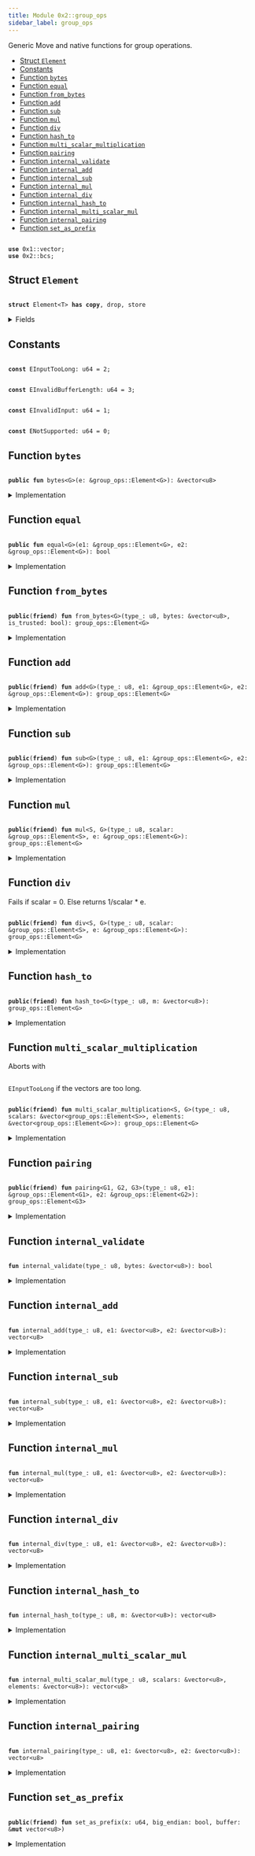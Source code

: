 ```yaml
---
title: Module 0x2::group_ops
sidebar_label: group_ops
---
```


<Link id="0x2_group_ops"/>
Generic Move and native functions for group operations.


-  [Struct `Element`](#0x2_group_ops_Element)
-  [Constants](#@Constants_0)
-  [Function `bytes`](#0x2_group_ops_bytes)
-  [Function `equal`](#0x2_group_ops_equal)
-  [Function `from_bytes`](#0x2_group_ops_from_bytes)
-  [Function `add`](#0x2_group_ops_add)
-  [Function `sub`](#0x2_group_ops_sub)
-  [Function `mul`](#0x2_group_ops_mul)
-  [Function `div`](#0x2_group_ops_div)
-  [Function `hash_to`](#0x2_group_ops_hash_to)
-  [Function `multi_scalar_multiplication`](#0x2_group_ops_multi_scalar_multiplication)
-  [Function `pairing`](#0x2_group_ops_pairing)
-  [Function `internal_validate`](#0x2_group_ops_internal_validate)
-  [Function `internal_add`](#0x2_group_ops_internal_add)
-  [Function `internal_sub`](#0x2_group_ops_internal_sub)
-  [Function `internal_mul`](#0x2_group_ops_internal_mul)
-  [Function `internal_div`](#0x2_group_ops_internal_div)
-  [Function `internal_hash_to`](#0x2_group_ops_internal_hash_to)
-  [Function `internal_multi_scalar_mul`](#0x2_group_ops_internal_multi_scalar_mul)
-  [Function `internal_pairing`](#0x2_group_ops_internal_pairing)
-  [Function `set_as_prefix`](#0x2_group_ops_set_as_prefix)


<pre><code>
<b>use</b> <Link to="../move-stdlib/vector#0x1_vector">0x1::vector</Link>;
<b>use</b> <Link to="bcs#0x2_bcs">0x2::bcs</Link>;
</code></pre>



<Link id="0x2_group_ops_Element"></Link>

## Struct `Element`



<pre><code>
<b>struct</b> <Link to="group_ops#0x2_group_ops_Element">Element</Link>&lt;T&gt; <b>has</b> <b>copy</b>, drop, store
</code></pre>



<details>
<summary>Fields</summary>


<dl>
<dt>
<code>
bytes: <Link to="../move-stdlib/vector#0x1_vector">vector</Link>&lt;u8&gt;</code>
</dt>
<dd>

</dd>
</dl>


</details>

<Link id="@Constants_0"></Link>

## Constants


<Link id="0x2_group_ops_EInputTooLong"></Link>



<pre><code>
<b>const</b> <Link to="group_ops#0x2_group_ops_EInputTooLong">EInputTooLong</Link>: u64 = 2;
</code></pre>



<Link id="0x2_group_ops_EInvalidBufferLength"></Link>



<pre><code>
<b>const</b> <Link to="group_ops#0x2_group_ops_EInvalidBufferLength">EInvalidBufferLength</Link>: u64 = 3;
</code></pre>



<Link id="0x2_group_ops_EInvalidInput"></Link>



<pre><code>
<b>const</b> <Link to="group_ops#0x2_group_ops_EInvalidInput">EInvalidInput</Link>: u64 = 1;
</code></pre>



<Link id="0x2_group_ops_ENotSupported"></Link>



<pre><code>
<b>const</b> <Link to="group_ops#0x2_group_ops_ENotSupported">ENotSupported</Link>: u64 = 0;
</code></pre>



<Link id="0x2_group_ops_bytes"></Link>

## Function `bytes`



<pre><code>
<b>public</b> <b>fun</b> <Link to="group_ops#0x2_group_ops_bytes">bytes</Link>&lt;G&gt;(e: &<Link to="group_ops#0x2_group_ops_Element">group_ops::Element</Link>&lt;G&gt;): &<Link to="../move-stdlib/vector#0x1_vector">vector</Link>&lt;u8&gt;
</code></pre>



<details>
<summary>Implementation</summary>


<pre><code>
<b>public</b> <b>fun</b> <Link to="group_ops#0x2_group_ops_bytes">bytes</Link>&lt;G&gt;(e: &<Link to="group_ops#0x2_group_ops_Element">Element</Link>&lt;G&gt;): &<Link to="../move-stdlib/vector#0x1_vector">vector</Link>&lt;u8&gt; \{
    &e.bytes
}
</code></pre>



</details>

<Link id="0x2_group_ops_equal"></Link>

## Function `equal`



<pre><code>
<b>public</b> <b>fun</b> <Link to="group_ops#0x2_group_ops_equal">equal</Link>&lt;G&gt;(e1: &<Link to="group_ops#0x2_group_ops_Element">group_ops::Element</Link>&lt;G&gt;, e2: &<Link to="group_ops#0x2_group_ops_Element">group_ops::Element</Link>&lt;G&gt;): bool
</code></pre>



<details>
<summary>Implementation</summary>


<pre><code>
<b>public</b> <b>fun</b> <Link to="group_ops#0x2_group_ops_equal">equal</Link>&lt;G&gt;(e1: &<Link to="group_ops#0x2_group_ops_Element">Element</Link>&lt;G&gt;, e2: &<Link to="group_ops#0x2_group_ops_Element">Element</Link>&lt;G&gt;): bool \{
    &e1.bytes == &e2.bytes
}
</code></pre>



</details>

<Link id="0x2_group_ops_from_bytes"></Link>

## Function `from_bytes`



<pre><code>
<b>public</b>(<b>friend</b>) <b>fun</b> <Link to="group_ops#0x2_group_ops_from_bytes">from_bytes</Link>&lt;G&gt;(type_: u8, bytes: &<Link to="../move-stdlib/vector#0x1_vector">vector</Link>&lt;u8&gt;, is_trusted: bool): <Link to="group_ops#0x2_group_ops_Element">group_ops::Element</Link>&lt;G&gt;
</code></pre>



<details>
<summary>Implementation</summary>


<pre><code>
<b>public</b>(<Link to="package#0x2_package">package</Link>) <b>fun</b> <Link to="group_ops#0x2_group_ops_from_bytes">from_bytes</Link>&lt;G&gt;(type_: u8, bytes: &<Link to="../move-stdlib/vector#0x1_vector">vector</Link>&lt;u8&gt;, is_trusted: bool): <Link to="group_ops#0x2_group_ops_Element">Element</Link>&lt;G&gt; \{
    <b>assert</b>!(is_trusted || <Link to="group_ops#0x2_group_ops_internal_validate">internal_validate</Link>(type_, bytes), <Link to="group_ops#0x2_group_ops_EInvalidInput">EInvalidInput</Link>);
    <Link to="group_ops#0x2_group_ops_Element">Element</Link>&lt;G&gt; \{ bytes: *bytes }
}
</code></pre>



</details>

<Link id="0x2_group_ops_add"></Link>

## Function `add`



<pre><code>
<b>public</b>(<b>friend</b>) <b>fun</b> <Link to="group_ops#0x2_group_ops_add">add</Link>&lt;G&gt;(type_: u8, e1: &<Link to="group_ops#0x2_group_ops_Element">group_ops::Element</Link>&lt;G&gt;, e2: &<Link to="group_ops#0x2_group_ops_Element">group_ops::Element</Link>&lt;G&gt;): <Link to="group_ops#0x2_group_ops_Element">group_ops::Element</Link>&lt;G&gt;
</code></pre>



<details>
<summary>Implementation</summary>


<pre><code>
<b>public</b>(<Link to="package#0x2_package">package</Link>) <b>fun</b> <Link to="group_ops#0x2_group_ops_add">add</Link>&lt;G&gt;(type_: u8, e1: &<Link to="group_ops#0x2_group_ops_Element">Element</Link>&lt;G&gt;, e2: &<Link to="group_ops#0x2_group_ops_Element">Element</Link>&lt;G&gt;): <Link to="group_ops#0x2_group_ops_Element">Element</Link>&lt;G&gt; \{
    <Link to="group_ops#0x2_group_ops_Element">Element</Link>&lt;G&gt; \{ bytes: <Link to="group_ops#0x2_group_ops_internal_add">internal_add</Link>(type_, &e1.bytes, &e2.bytes) }
}
</code></pre>



</details>

<Link id="0x2_group_ops_sub"></Link>

## Function `sub`



<pre><code>
<b>public</b>(<b>friend</b>) <b>fun</b> <Link to="group_ops#0x2_group_ops_sub">sub</Link>&lt;G&gt;(type_: u8, e1: &<Link to="group_ops#0x2_group_ops_Element">group_ops::Element</Link>&lt;G&gt;, e2: &<Link to="group_ops#0x2_group_ops_Element">group_ops::Element</Link>&lt;G&gt;): <Link to="group_ops#0x2_group_ops_Element">group_ops::Element</Link>&lt;G&gt;
</code></pre>



<details>
<summary>Implementation</summary>


<pre><code>
<b>public</b>(<Link to="package#0x2_package">package</Link>) <b>fun</b> <Link to="group_ops#0x2_group_ops_sub">sub</Link>&lt;G&gt;(type_: u8, e1: &<Link to="group_ops#0x2_group_ops_Element">Element</Link>&lt;G&gt;, e2: &<Link to="group_ops#0x2_group_ops_Element">Element</Link>&lt;G&gt;): <Link to="group_ops#0x2_group_ops_Element">Element</Link>&lt;G&gt; \{
    <Link to="group_ops#0x2_group_ops_Element">Element</Link>&lt;G&gt; \{ bytes: <Link to="group_ops#0x2_group_ops_internal_sub">internal_sub</Link>(type_, &e1.bytes, &e2.bytes) }
}
</code></pre>



</details>

<Link id="0x2_group_ops_mul"></Link>

## Function `mul`



<pre><code>
<b>public</b>(<b>friend</b>) <b>fun</b> <Link to="group_ops#0x2_group_ops_mul">mul</Link>&lt;S, G&gt;(type_: u8, scalar: &<Link to="group_ops#0x2_group_ops_Element">group_ops::Element</Link>&lt;S&gt;, e: &<Link to="group_ops#0x2_group_ops_Element">group_ops::Element</Link>&lt;G&gt;): <Link to="group_ops#0x2_group_ops_Element">group_ops::Element</Link>&lt;G&gt;
</code></pre>



<details>
<summary>Implementation</summary>


<pre><code>
<b>public</b>(<Link to="package#0x2_package">package</Link>) <b>fun</b> <Link to="group_ops#0x2_group_ops_mul">mul</Link>&lt;S, G&gt;(type_: u8, scalar: &<Link to="group_ops#0x2_group_ops_Element">Element</Link>&lt;S&gt;, e: &<Link to="group_ops#0x2_group_ops_Element">Element</Link>&lt;G&gt;): <Link to="group_ops#0x2_group_ops_Element">Element</Link>&lt;G&gt; \{
    <Link to="group_ops#0x2_group_ops_Element">Element</Link>&lt;G&gt; \{ bytes: <Link to="group_ops#0x2_group_ops_internal_mul">internal_mul</Link>(type_, &scalar.bytes, &e.bytes) }
}
</code></pre>



</details>

<Link id="0x2_group_ops_div"></Link>

## Function `div`

Fails if scalar = 0. Else returns 1/scalar * e.


<pre><code>
<b>public</b>(<b>friend</b>) <b>fun</b> <Link to="group_ops#0x2_group_ops_div">div</Link>&lt;S, G&gt;(type_: u8, scalar: &<Link to="group_ops#0x2_group_ops_Element">group_ops::Element</Link>&lt;S&gt;, e: &<Link to="group_ops#0x2_group_ops_Element">group_ops::Element</Link>&lt;G&gt;): <Link to="group_ops#0x2_group_ops_Element">group_ops::Element</Link>&lt;G&gt;
</code></pre>



<details>
<summary>Implementation</summary>


<pre><code>
<b>public</b>(<Link to="package#0x2_package">package</Link>) <b>fun</b> <Link to="group_ops#0x2_group_ops_div">div</Link>&lt;S, G&gt;(type_: u8, scalar: &<Link to="group_ops#0x2_group_ops_Element">Element</Link>&lt;S&gt;, e: &<Link to="group_ops#0x2_group_ops_Element">Element</Link>&lt;G&gt;): <Link to="group_ops#0x2_group_ops_Element">Element</Link>&lt;G&gt; \{
    <Link to="group_ops#0x2_group_ops_Element">Element</Link>&lt;G&gt; \{ bytes: <Link to="group_ops#0x2_group_ops_internal_div">internal_div</Link>(type_, &scalar.bytes, &e.bytes) }
}
</code></pre>



</details>

<Link id="0x2_group_ops_hash_to"></Link>

## Function `hash_to`



<pre><code>
<b>public</b>(<b>friend</b>) <b>fun</b> <Link to="group_ops#0x2_group_ops_hash_to">hash_to</Link>&lt;G&gt;(type_: u8, m: &<Link to="../move-stdlib/vector#0x1_vector">vector</Link>&lt;u8&gt;): <Link to="group_ops#0x2_group_ops_Element">group_ops::Element</Link>&lt;G&gt;
</code></pre>



<details>
<summary>Implementation</summary>


<pre><code>
<b>public</b>(<Link to="package#0x2_package">package</Link>) <b>fun</b> <Link to="group_ops#0x2_group_ops_hash_to">hash_to</Link>&lt;G&gt;(type_: u8, m: &<Link to="../move-stdlib/vector#0x1_vector">vector</Link>&lt;u8&gt;): <Link to="group_ops#0x2_group_ops_Element">Element</Link>&lt;G&gt; \{
    <Link to="group_ops#0x2_group_ops_Element">Element</Link>&lt;G&gt; \{ bytes: <Link to="group_ops#0x2_group_ops_internal_hash_to">internal_hash_to</Link>(type_, m) }
}
</code></pre>



</details>

<Link id="0x2_group_ops_multi_scalar_multiplication"></Link>

## Function `multi_scalar_multiplication`

Aborts with <code>
<Link to="group_ops#0x2_group_ops_EInputTooLong">EInputTooLong</Link></code> if the vectors are too long.


<pre><code>
<b>public</b>(<b>friend</b>) <b>fun</b> <Link to="group_ops#0x2_group_ops_multi_scalar_multiplication">multi_scalar_multiplication</Link>&lt;S, G&gt;(type_: u8, scalars: &<Link to="../move-stdlib/vector#0x1_vector">vector</Link>&lt;<Link to="group_ops#0x2_group_ops_Element">group_ops::Element</Link>&lt;S&gt;&gt;, elements: &<Link to="../move-stdlib/vector#0x1_vector">vector</Link>&lt;<Link to="group_ops#0x2_group_ops_Element">group_ops::Element</Link>&lt;G&gt;&gt;): <Link to="group_ops#0x2_group_ops_Element">group_ops::Element</Link>&lt;G&gt;
</code></pre>



<details>
<summary>Implementation</summary>


<pre><code>
<b>public</b>(<Link to="package#0x2_package">package</Link>) <b>fun</b> <Link to="group_ops#0x2_group_ops_multi_scalar_multiplication">multi_scalar_multiplication</Link>&lt;S, G&gt;(type_: u8, scalars: &<Link to="../move-stdlib/vector#0x1_vector">vector</Link>&lt;<Link to="group_ops#0x2_group_ops_Element">Element</Link>&lt;S&gt;&gt;, elements: &<Link to="../move-stdlib/vector#0x1_vector">vector</Link>&lt;<Link to="group_ops#0x2_group_ops_Element">Element</Link>&lt;G&gt;&gt;): <Link to="group_ops#0x2_group_ops_Element">Element</Link>&lt;G&gt; \{
    <b>assert</b>!(scalars.length() &gt; 0, <Link to="group_ops#0x2_group_ops_EInvalidInput">EInvalidInput</Link>);
    <b>assert</b>!(scalars.length() == elements.length(), <Link to="group_ops#0x2_group_ops_EInvalidInput">EInvalidInput</Link>);

    <b>let</b> <b>mut</b> scalars_bytes: <Link to="../move-stdlib/vector#0x1_vector">vector</Link>&lt;u8&gt; = <Link to="../move-stdlib/vector#0x1_vector">vector</Link>[];
    <b>let</b> <b>mut</b> elements_bytes: <Link to="../move-stdlib/vector#0x1_vector">vector</Link>&lt;u8&gt;  = <Link to="../move-stdlib/vector#0x1_vector">vector</Link>[];
    <b>let</b> <b>mut</b> i = 0;
    <b>while</b> (i &lt; scalars.length()) \{
        <b>let</b> scalar_vec = scalars[i];
        scalars_bytes.append(scalar_vec.bytes);
        <b>let</b> element_vec = elements[i];
        elements_bytes.append(element_vec.bytes);
        i = i + 1;
    };
    <Link to="group_ops#0x2_group_ops_Element">Element</Link>&lt;G&gt; \{ bytes: <Link to="group_ops#0x2_group_ops_internal_multi_scalar_mul">internal_multi_scalar_mul</Link>(type_, &scalars_bytes, &elements_bytes) }
}
</code></pre>



</details>

<Link id="0x2_group_ops_pairing"></Link>

## Function `pairing`



<pre><code>
<b>public</b>(<b>friend</b>) <b>fun</b> <Link to="group_ops#0x2_group_ops_pairing">pairing</Link>&lt;G1, G2, G3&gt;(type_: u8, e1: &<Link to="group_ops#0x2_group_ops_Element">group_ops::Element</Link>&lt;G1&gt;, e2: &<Link to="group_ops#0x2_group_ops_Element">group_ops::Element</Link>&lt;G2&gt;): <Link to="group_ops#0x2_group_ops_Element">group_ops::Element</Link>&lt;G3&gt;
</code></pre>



<details>
<summary>Implementation</summary>


<pre><code>
<b>public</b>(<Link to="package#0x2_package">package</Link>) <b>fun</b> <Link to="group_ops#0x2_group_ops_pairing">pairing</Link>&lt;G1, G2, G3&gt;(type_: u8, e1: &<Link to="group_ops#0x2_group_ops_Element">Element</Link>&lt;G1&gt;, e2: &<Link to="group_ops#0x2_group_ops_Element">Element</Link>&lt;G2&gt;): <Link to="group_ops#0x2_group_ops_Element">Element</Link>&lt;G3&gt; \{
    <Link to="group_ops#0x2_group_ops_Element">Element</Link>&lt;G3&gt; \{ bytes: <Link to="group_ops#0x2_group_ops_internal_pairing">internal_pairing</Link>(type_, &e1.bytes, &e2.bytes) }
}
</code></pre>



</details>

<Link id="0x2_group_ops_internal_validate"></Link>

## Function `internal_validate`



<pre><code>
<b>fun</b> <Link to="group_ops#0x2_group_ops_internal_validate">internal_validate</Link>(type_: u8, bytes: &<Link to="../move-stdlib/vector#0x1_vector">vector</Link>&lt;u8&gt;): bool
</code></pre>



<details>
<summary>Implementation</summary>


<pre><code>
<b>native</b> <b>fun</b> <Link to="group_ops#0x2_group_ops_internal_validate">internal_validate</Link>(type_: u8, bytes: &<Link to="../move-stdlib/vector#0x1_vector">vector</Link>&lt;u8&gt;): bool;
</code></pre>



</details>

<Link id="0x2_group_ops_internal_add"></Link>

## Function `internal_add`



<pre><code>
<b>fun</b> <Link to="group_ops#0x2_group_ops_internal_add">internal_add</Link>(type_: u8, e1: &<Link to="../move-stdlib/vector#0x1_vector">vector</Link>&lt;u8&gt;, e2: &<Link to="../move-stdlib/vector#0x1_vector">vector</Link>&lt;u8&gt;): <Link to="../move-stdlib/vector#0x1_vector">vector</Link>&lt;u8&gt;
</code></pre>



<details>
<summary>Implementation</summary>


<pre><code>
<b>native</b> <b>fun</b> <Link to="group_ops#0x2_group_ops_internal_add">internal_add</Link>(type_: u8, e1: &<Link to="../move-stdlib/vector#0x1_vector">vector</Link>&lt;u8&gt;, e2: &<Link to="../move-stdlib/vector#0x1_vector">vector</Link>&lt;u8&gt;): <Link to="../move-stdlib/vector#0x1_vector">vector</Link>&lt;u8&gt;;
</code></pre>



</details>

<Link id="0x2_group_ops_internal_sub"></Link>

## Function `internal_sub`



<pre><code>
<b>fun</b> <Link to="group_ops#0x2_group_ops_internal_sub">internal_sub</Link>(type_: u8, e1: &<Link to="../move-stdlib/vector#0x1_vector">vector</Link>&lt;u8&gt;, e2: &<Link to="../move-stdlib/vector#0x1_vector">vector</Link>&lt;u8&gt;): <Link to="../move-stdlib/vector#0x1_vector">vector</Link>&lt;u8&gt;
</code></pre>



<details>
<summary>Implementation</summary>


<pre><code>
<b>native</b> <b>fun</b> <Link to="group_ops#0x2_group_ops_internal_sub">internal_sub</Link>(type_: u8, e1: &<Link to="../move-stdlib/vector#0x1_vector">vector</Link>&lt;u8&gt;, e2: &<Link to="../move-stdlib/vector#0x1_vector">vector</Link>&lt;u8&gt;): <Link to="../move-stdlib/vector#0x1_vector">vector</Link>&lt;u8&gt;;
</code></pre>



</details>

<Link id="0x2_group_ops_internal_mul"></Link>

## Function `internal_mul`



<pre><code>
<b>fun</b> <Link to="group_ops#0x2_group_ops_internal_mul">internal_mul</Link>(type_: u8, e1: &<Link to="../move-stdlib/vector#0x1_vector">vector</Link>&lt;u8&gt;, e2: &<Link to="../move-stdlib/vector#0x1_vector">vector</Link>&lt;u8&gt;): <Link to="../move-stdlib/vector#0x1_vector">vector</Link>&lt;u8&gt;
</code></pre>



<details>
<summary>Implementation</summary>


<pre><code>
<b>native</b> <b>fun</b> <Link to="group_ops#0x2_group_ops_internal_mul">internal_mul</Link>(type_: u8, e1: &<Link to="../move-stdlib/vector#0x1_vector">vector</Link>&lt;u8&gt;, e2: &<Link to="../move-stdlib/vector#0x1_vector">vector</Link>&lt;u8&gt;): <Link to="../move-stdlib/vector#0x1_vector">vector</Link>&lt;u8&gt;;
</code></pre>



</details>

<Link id="0x2_group_ops_internal_div"></Link>

## Function `internal_div`



<pre><code>
<b>fun</b> <Link to="group_ops#0x2_group_ops_internal_div">internal_div</Link>(type_: u8, e1: &<Link to="../move-stdlib/vector#0x1_vector">vector</Link>&lt;u8&gt;, e2: &<Link to="../move-stdlib/vector#0x1_vector">vector</Link>&lt;u8&gt;): <Link to="../move-stdlib/vector#0x1_vector">vector</Link>&lt;u8&gt;
</code></pre>



<details>
<summary>Implementation</summary>


<pre><code>
<b>native</b> <b>fun</b> <Link to="group_ops#0x2_group_ops_internal_div">internal_div</Link>(type_: u8, e1: &<Link to="../move-stdlib/vector#0x1_vector">vector</Link>&lt;u8&gt;, e2: &<Link to="../move-stdlib/vector#0x1_vector">vector</Link>&lt;u8&gt;): <Link to="../move-stdlib/vector#0x1_vector">vector</Link>&lt;u8&gt;;
</code></pre>



</details>

<Link id="0x2_group_ops_internal_hash_to"></Link>

## Function `internal_hash_to`



<pre><code>
<b>fun</b> <Link to="group_ops#0x2_group_ops_internal_hash_to">internal_hash_to</Link>(type_: u8, m: &<Link to="../move-stdlib/vector#0x1_vector">vector</Link>&lt;u8&gt;): <Link to="../move-stdlib/vector#0x1_vector">vector</Link>&lt;u8&gt;
</code></pre>



<details>
<summary>Implementation</summary>


<pre><code>
<b>native</b> <b>fun</b> <Link to="group_ops#0x2_group_ops_internal_hash_to">internal_hash_to</Link>(type_: u8, m: &<Link to="../move-stdlib/vector#0x1_vector">vector</Link>&lt;u8&gt;): <Link to="../move-stdlib/vector#0x1_vector">vector</Link>&lt;u8&gt;;
</code></pre>



</details>

<Link id="0x2_group_ops_internal_multi_scalar_mul"></Link>

## Function `internal_multi_scalar_mul`



<pre><code>
<b>fun</b> <Link to="group_ops#0x2_group_ops_internal_multi_scalar_mul">internal_multi_scalar_mul</Link>(type_: u8, scalars: &<Link to="../move-stdlib/vector#0x1_vector">vector</Link>&lt;u8&gt;, elements: &<Link to="../move-stdlib/vector#0x1_vector">vector</Link>&lt;u8&gt;): <Link to="../move-stdlib/vector#0x1_vector">vector</Link>&lt;u8&gt;
</code></pre>



<details>
<summary>Implementation</summary>


<pre><code>
<b>native</b> <b>fun</b> <Link to="group_ops#0x2_group_ops_internal_multi_scalar_mul">internal_multi_scalar_mul</Link>(type_: u8, scalars: &<Link to="../move-stdlib/vector#0x1_vector">vector</Link>&lt;u8&gt;, elements: &<Link to="../move-stdlib/vector#0x1_vector">vector</Link>&lt;u8&gt;): <Link to="../move-stdlib/vector#0x1_vector">vector</Link>&lt;u8&gt;;
</code></pre>



</details>

<Link id="0x2_group_ops_internal_pairing"></Link>

## Function `internal_pairing`



<pre><code>
<b>fun</b> <Link to="group_ops#0x2_group_ops_internal_pairing">internal_pairing</Link>(type_: u8, e1: &<Link to="../move-stdlib/vector#0x1_vector">vector</Link>&lt;u8&gt;, e2: &<Link to="../move-stdlib/vector#0x1_vector">vector</Link>&lt;u8&gt;): <Link to="../move-stdlib/vector#0x1_vector">vector</Link>&lt;u8&gt;
</code></pre>



<details>
<summary>Implementation</summary>


<pre><code>
<b>native</b> <b>fun</b> <Link to="group_ops#0x2_group_ops_internal_pairing">internal_pairing</Link>(type_: u8, e1: &<Link to="../move-stdlib/vector#0x1_vector">vector</Link>&lt;u8&gt;, e2: &<Link to="../move-stdlib/vector#0x1_vector">vector</Link>&lt;u8&gt;): <Link to="../move-stdlib/vector#0x1_vector">vector</Link>&lt;u8&gt;;
</code></pre>



</details>

<Link id="0x2_group_ops_set_as_prefix"></Link>

## Function `set_as_prefix`



<pre><code>
<b>public</b>(<b>friend</b>) <b>fun</b> <Link to="group_ops#0x2_group_ops_set_as_prefix">set_as_prefix</Link>(x: u64, big_endian: bool, buffer: &<b>mut</b> <Link to="../move-stdlib/vector#0x1_vector">vector</Link>&lt;u8&gt;)
</code></pre>



<details>
<summary>Implementation</summary>


<pre><code>
<b>public</b>(<Link to="package#0x2_package">package</Link>) <b>fun</b> <Link to="group_ops#0x2_group_ops_set_as_prefix">set_as_prefix</Link>(x: u64, big_endian: bool, buffer: &<b>mut</b> <Link to="../move-stdlib/vector#0x1_vector">vector</Link>&lt;u8&gt;) \{
    <b>let</b> buffer_len = buffer.length();
    <b>assert</b>!(buffer_len &gt; 7, <Link to="group_ops#0x2_group_ops_EInvalidBufferLength">EInvalidBufferLength</Link>);
    <b>let</b> x_as_bytes = <Link to="../move-stdlib/bcs#0x1_bcs_to_bytes">bcs::to_bytes</Link>(&x); // little endian
    <b>let</b> <b>mut</b> i = 0;
    <b>while</b> (i &lt; 8) \{
        <b>let</b> position = <b>if</b> (big_endian) \{ buffer_len - i - 1 } <b>else</b> \{ i };
        *(&<b>mut</b> buffer[position]) = x_as_bytes[i];
        i = i + 1;
    };
}
</code></pre>



</details>

